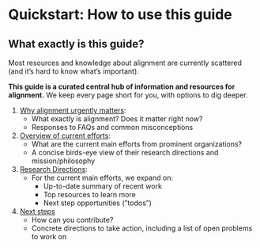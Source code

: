 
# Quickstart: How to use this guide

<Promise text="This page outlines the high-level contents of this guide and how we recommend you navigate it." />

## What exactly is this guide?

Most resources and knowledge about alignment are currently scattered (and it’s hard to know what’s important).

**This guide is a curated central hub of information and resources for alignment.** We keep every page short for you, with options to dig deeper.

1. [Why alignment urgently matters](/why-alignment-urgently-matters):
   - What exactly is alignment? Does it matter right now?
   - Responses to FAQs and common misconceptions
2. [Overview of current efforts](/overview-of-current-efforts):
   - What are the current main efforts from prominent organizations?
   - A concise birds-eye view of their research directions and mission/philosophy
3. [Research Directions](/research-directions):
   - For the current main efforts, we expand on:
     - Up-to-date summary of recent work
     - Top resources to learn more
     - Next step opportunities (”todos”)
4. [Next steps](/next-steps)
   - How can you contribute?
   - Concrete directions to take action, including a list of open problems to work on
